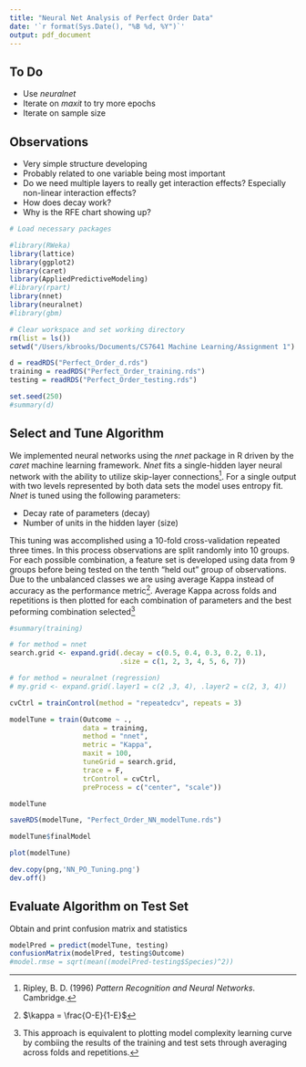 ```yaml
---
title: "Neural Net Analysis of Perfect Order Data"
date: '`r format(Sys.Date(), "%B %d, %Y")`'
output: pdf_document
---
```


To Do
-----
* Use _neuralnet_
* Iterate on _maxit_ to try more epochs
* Iterate on sample size

Observations
------------
* Very simple structure developing
* Probably related to one variable being most important
* Do we need multiple layers to really get interaction effects?  Especially non-linear interaction effects?
* How does decay work?
* Why is the RFE chart showing up?

```r
# Load necessary packages 

#library(RWeka)
library(lattice)
library(ggplot2)
library(caret)
library(AppliedPredictiveModeling)
#library(rpart)
library(nnet)
library(neuralnet)
#library(gbm)
```

```r
# Clear workspace and set working directory
rm(list = ls())
setwd("/Users/kbrooks/Documents/CS7641 Machine Learning/Assignment 1")

d = readRDS("Perfect_Order_d.rds")
training = readRDS("Perfect_Order_training.rds")
testing = readRDS("Perfect_Order_testing.rds")

set.seed(250)
#summary(d)

```

Select and Tune Algorithm
-------------------------

We implemented neural networks using the _nnet_ package in R driven by the _caret_ machine learning framework. _Nnet_ fits a single-hidden layer neural network with the ability to utilize skip-layer connections[^fn-1]. For a single output with two levels represented by both data sets the model uses entropy fit. _Nnet_ is tuned using the following parameters:

* Decay rate of parameters (decay)
* Number of units in the hidden layer (size)

This tuning was accomplished using a 10-fold cross-validation repeated three times. In this process observations are split randomly into 10 groups. For each possible combination, a feature set is developed using data from 9 groups before being tested on the tenth “held out” group of observations. Due to the unbalanced classes we are using average Kappa instead of accuracy as the performance metric[^fn-2]. Average Kappa across folds and repetitions is then plotted for each combination of parameters and the best peforming combination selected[^fn-3]

[^fn-1]: Ripley, B. D. (1996) _Pattern Recognition and Neural Networks_. Cambridge.
[^fn-2]: $\kappa = \frac{O-E}{1-E}$
[^fn-3]: This approach is equivalent to plotting model complexity learning curve by combiing the results of the training and test sets through averaging across folds and repetitions.


```r
#summary(training)

# for method = nnet
search.grid <- expand.grid(.decay = c(0.5, 0.4, 0.3, 0.2, 0.1), 
                           .size = c(1, 2, 3, 4, 5, 6, 7))

# for method = neuralnet (regression)
# my.grid <- expand.grid(.layer1 = c(2 ,3, 4), .layer2 = c(2, 3, 4))

cvCtrl = trainControl(method = "repeatedcv", repeats = 3)

modelTune = train(Outcome ~ ., 
                  data = training, 
                  method = "nnet",
                  metric = "Kappa",
                  maxit = 100,
                  tuneGrid = search.grid,
                  trace = F,
                  trControl = cvCtrl,
                  preProcess = c("center", "scale"))

modelTune

saveRDS(modelTune, "Perfect_Order_NN_modelTune.rds")

modelTune$finalModel

plot(modelTune)

dev.copy(png,'NN_PO_Tuning.png')
dev.off()
```

Evaluate Algorithm on Test Set
------------------------------
Obtain and print confusion matrix and statistics

```r
modelPred = predict(modelTune, testing)
confusionMatrix(modelPred, testing$Outcome)
#model.rmse = sqrt(mean((modelPred-testing$Species)^2))
```

